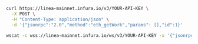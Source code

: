 
<Tabs>
  <TabItem value="cURL">

  ```bash
  curl https://linea-mainnet.infura.io/v3/YOUR-API-KEY \
    -X POST \
    -H "Content-Type: application/json" \
    -d '{"jsonrpc":"2.0","method":"eth_getWork","params": [],"id":1}'
  ```

  </TabItem>
  <TabItem value="WSS">

  ```bash
  wscat -c wss://linea-mainnet.infura.io/ws/v3/YOUR-API-KEY -x '{"jsonrpc":"2.0","method":"eth_getWork","params": [],"id":1}'
  ```

  </TabItem>
</Tabs>


